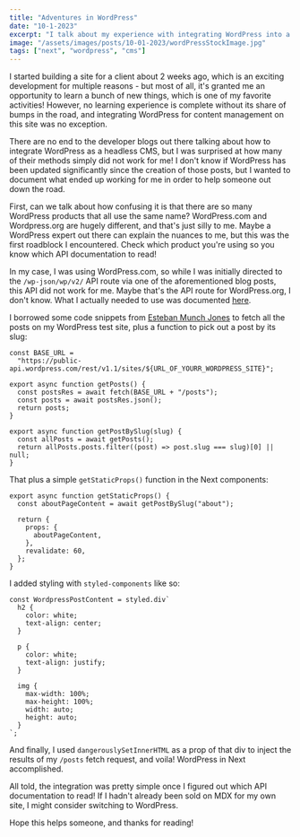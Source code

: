 ```yaml
---
title: "Adventures in WordPress"
date: "10-1-2023"
excerpt: "I talk about my experience with integrating WordPress into a NextJS project"
image: "/assets/images/posts/10-01-2023/wordPressStockImage.jpg"
tags: ["next", "wordpress", "cms"]
---
```


I started building a site for a client about 2 weeks ago, which is an exciting development for multiple reasons - but most of all, it's granted me an opportunity to learn a bunch of new things, which is one of my favorite activities! However, no learning experience is complete without its share of bumps in the road, and integrating WordPress for content management on this site was no exception.

There are no end to the developer blogs out there talking about how to integrate WordPress as a headless CMS, but I was surprised at how many of their methods simply did not work for me! I don't know if WordPress has been updated significantly since the creation of those posts, but I wanted to document what ended up working for me in order to help someone out down the road.

First, can we talk about how confusing it is that there are so many WordPress products that all use the same name? WordPress.com and Wordpress.org are hugely different, and that's just silly to me. Maybe a WordPress expert out there can explain the nuances to me, but this was the first roadblock I encountered. Check which product you're using so you know which API documentation to read!

In my case, I was using WordPress.com, so while I was initially directed to the `/wp-json/wp/v2/` API route via one of the aforementioned blog posts, this API did not work for me. Maybe that's the API route for WordPress.org, I don't know. What I actually needed to use was documented [here](https://developer.wordpress.com/docs/api/getting-started/).

I borrowed some code snippets from [Esteban Munch Jones](https://academind.com/tutorials/nextjs-wordpress-headless-cms) to fetch all the posts on my WordPress test site, plus a function to pick out a post by its slug:

```
const BASE_URL =
  "https://public-api.wordpress.com/rest/v1.1/sites/${URL_OF_YOURR_WORDPRESS_SITE}";

export async function getPosts() {
  const postsRes = await fetch(BASE_URL + "/posts");
  const posts = await postsRes.json();
  return posts;
}

export async function getPostBySlug(slug) {
  const allPosts = await getPosts();
  return allPosts.posts.filter((post) => post.slug === slug)[0] || null;
}
```

That plus a simple `getStaticProps()` function in the Next components:

```
export async function getStaticProps() {
  const aboutPageContent = await getPostBySlug("about");

  return {
    props: {
      aboutPageContent,
    },
    revalidate: 60,
  };
}
```

I added styling with `styled-components` like so:

```
const WordpressPostContent = styled.div`
  h2 {
    color: white;
    text-align: center;
  }

  p {
    color: white;
    text-align: justify;
  }

  img {
    max-width: 100%;
    max-height: 100%;
    width: auto;
    height: auto;
  }
`;

```

And finally, I used `dangerouslySetInnerHTML` as a prop of that div to inject the results of my `/posts` fetch request, and voila! WordPress in Next accomplished.

All told, the integration was pretty simple once I figured out which API documentation to read! If I hadn't already been sold on MDX for my own site, I might consider switching to WordPress.

Hope this helps someone, and thanks for reading!